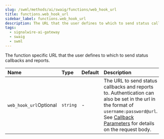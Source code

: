 ```yaml
---
slug: /swml/methods/ai/swaig/functions/web_hook_url
title: functions.web_hook_url
sidebar_label: functions.web_hook_url
description: The URL that the user defines to which to send status callbacks and reports.
tags:
  - signalwire-ai-gateway
  - swaig
  - swml
---
```



The function specific URL that the user defines to which to send status callbacks and reports.

| Name                                                         | Type     | Default | Description                                                                                                                                                                                                                         |
|:-------------------------------------------------------------|:---------|:--------|:------------------------------------------------------------------------------------------------------------------------------------------------------------------------------------------------------------------------------------|
| `web_hook_url`<span className="optional-arg">Optional</span> | `string` | -       | The URL to send status callbacks and reports to. Authentication can also be set in the url in the format of `username:password@url`. See [Callback Parameters](#callback-request-for-web_hook_url) for details on the request body. |

<WebHookUrl />






